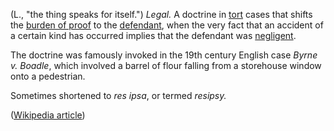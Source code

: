 (L., "the thing speaks for itself.")  ''Legal.''  A doctrine in [[tort]] cases that shifts the [[burden of proof]] to the [[defendant]], when the very fact that an accident of a certain kind has occurred implies that the defendant was [[negligence|negligent]].

The doctrine was famously invoked in the 19th century English case ''Byrne v. Boadle'', which involved a barrel of flour falling from a storehouse window onto a pedestrian.

Sometimes shortened to ''res ipsa'', or termed ''resipsy.''

([[w:res ipsa loquitur|Wikipedia article]])
